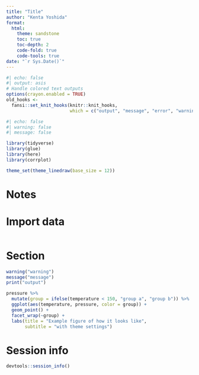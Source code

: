 ```yaml
---
title: "Title"
author: "Kenta Yoshida"
format:
  html:
    theme: sandstone
    toc: true
    toc-depth: 2
    code-fold: true
    code-tools: true
date: "`r Sys.Date()`"
---
```



```r
#| echo: false
#| output: asis
# Handle colored text outputs
options(crayon.enabled = TRUE)
old_hooks <-
  fansi::set_knit_hooks(knitr::knit_hooks,
                        which = c("output", "message", "error", "warning"))
```

```r
#| echo: false
#| warning: false
#| message: false

library(tidyverse)
library(glue)
library(here)
library(corrplot)

theme_set(theme_linedraw(base_size = 12))
```

# Notes


# Import data

```r

```


# Section

```r
warning("warning")
message("message")
print("output")

pressure %>% 
  mutate(group = ifelse(temperature < 150, "group a", "group b")) %>% 
  ggplot(aes(temperature, pressure, color = group)) +
  geom_point() +
  facet_wrap(~group) +
  labs(title = "Example figure of how it looks like",
       subtitle = "with theme settings")

```


# Session info

```r
devtools::session_info()
```
